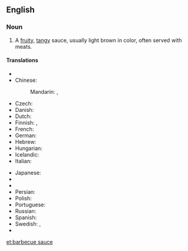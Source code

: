 ==English==
{{wikipedia}}

===Noun===
{{en-noun|head=[[barbecue]] [[sauce]]|s|-}}

# A [[fruity]], [[tangy]] sauce, usually light brown in color, often served with meats.

====Translations====
{{trans-top|type of sauce}}
* {{trreq|ar}}
* Chinese:
*: Mandarin: {{t|cmn|烤肉醬|sc=Hani}}, {{t|cmn|烤肉酱|tr=kǎoròu jiàng|sc=Hani}}
* Czech: {{t-|cs|sladkokyselá omáčka}}
* Danish: {{t|da|barbecuesovs|c}}
* Dutch: {{t-|nl|barbecuesaus}}
* Finnish: {{t-|fi|grillauskastike}},  {{t+|fi|grillikastike}}
* French: {{t-|fr|sauce barbecue|f}}
* German: {{t-|de|Barbecuesauce}}
* Hebrew: {{t-|he|רוטב ברביקיו|m}}
* Hungarian: {{t-|hu|barbecue-szósz}}
* Icelandic: {{t-|is|BBQ-sósa}}
* Italian: {{t-|it|salsa barbecue|f}}
{{trans-mid}}
* Japanese: {{t-|ja|バーベキューソース}}
* {{trreq|ko}}
* {{trreq|lt}}
* Persian: {{t-|fa|سس تنوری}}
* Polish: {{t-|pl|sos barbecue|m}}
* Portuguese: {{t-|pt|molho de churrasco|m}}
* Russian: {{t-|ru|соус для барбекью|m|tr=sóus dlja barbek’jú}}
* Spanish: {{t+|es|salsa barbacoa|f}}
* Swedish: {{t-|sv|grillsås|c}}, {{t-|sv|barbecuesås|c}}
* {{trreq|vi}}
{{trans-bottom}}

[[et:barbecue sauce]]